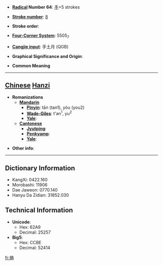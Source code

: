 * '''[[Wiktionary:Chinese radical index| Radical]] Number 64''': [[Wiktionary:Chinese radical index 手|手]]+5 strokes

* '''[[Wiktionary:Chinese total strokes index|Stroke number]]''': [[Wiktionary:Chinese total strokes index 8|8]]

* '''Stroke order''': 

* '''[[Wiktionary:Chinese four corner index|Four-Corner System]]''': 5505<sub>7</sub>

* '''[[Wiktionary:Chinese Cangjie index|Cangjie input]]''': 手土月 (QGB)

* '''Graphical Significance and Origin''': 

* '''Common Meaning'''

----

== [[Chinese]] [[Hanzi]] ==

* '''Romanizations'''
** '''[[Mandarin]]'''
*** '''[[Pinyin]]''': tān (tan1), yóu (you2)
*** '''[[Wade-Giles]]''': t'an<sup>1</sup>, yu<sup>2</sup>
*** '''[[Yale]]''': 
** '''[[Cantonese]]'''
*** '''[[Jyutping]]''':
*** '''[[Penkyamp]]''': 
*** '''[[Yale]]''': 

* '''Other info''': 

----

== Dictionary Information ==

* KangXi: 0422.160
* Morobashi: 11906
* Dae Jaweon: 0770.140
* Hanyu Da Zidian: 31852.030

== Technical Information ==

* '''Unicode''':
** Hex: 62A9
** Decimal: 25257
* '''Big5''':
** Hex: CCBE
** Decimal: 52414

[[fr:抩]]